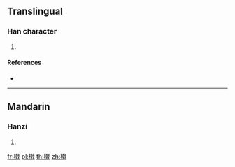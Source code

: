 ==Translingual==

===Han character===
{{Han char|rn=75|rad=木|as=12|sn=16|four=43950|canj=DJJI|ids=⿰木戟}}

# {{defn|Han|sort=木12}}

====References====
* {{Han ref|kx=0555.311|hdz=21288.141|uh=6A76|ud=27254|bh=E9C7|bd=59847}}

----

==Mandarin==

===Hanzi===
{{cmn-hanzi|pin=[[jí]] ([[ji2]])|wg=chi<sup>2</sup>}}

# {{defn|lang=cmn|sort=木12}}

[[fr:橶]]
[[pl:橶]]
[[th:橶]]
[[zh:橶]]